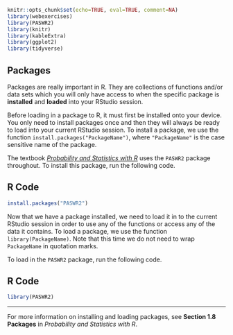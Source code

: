 ```r
knitr::opts_chunk$set(echo=TRUE, eval=TRUE, comment=NA)
library(webexercises)
library(PASWR2)
library(knitr)
library(kableExtra)
library(ggplot2)
library(tidyverse)
```

## Packages {#sec-packages}

Packages are really important in R. They are collections of functions and/or data sets which you will only have access to when the specific package is **installed** and **loaded** into your RStudio session.

Before loading in a package to R, it must first be installed onto your device. You only need to install packages once and then they will always be ready to load into your current RStudio session. To install a package, we use the function `install.packages("PackageName")`, where `"PackageName"` is the case sensitive name of the package.

The textbook [*Probability and Statistics with R*](https://read.kortext.com/reader/pdf/92741/A){target="_blank"} uses the `PASWR2` package throughout. To install this package, run the following code.

::: panel-tabset
## R Code

```r
install.packages("PASWR2")
```
:::

Now that we have a package installed, we need to load it in to the current RStudio session in order to use any of the functions or access any of the data it contains. To load a package, we use the function `library(PackageName)`. Note that this time we do not need to wrap `PackageName` in quotation marks.

To load in the `PASWR2` package, run the following code.

::: panel-tabset
## R Code

```r
library(PASWR2)
```
:::

------------------------------------------------------------------------

For more information on installing and loading packages, see **Section 1.8 Packages** in *Probability and Statistics with R*.
